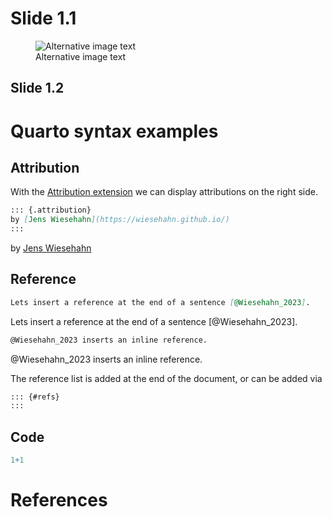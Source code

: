 

# Slide 1.1

![Alternative image text](images/triangle_logo.png){.lightbox}

## Slide 1.2


# Quarto syntax examples

## Attribution

With the [Attribution extension](https://github.com/quarto-ext/attribution) we can display attributions on the right side.

```markdown
::: {.attribution}
by [Jens Wiesehahn](https://wiesehahn.github.io/)
:::
```

::: {.attribution}
by [Jens Wiesehahn](https://wiesehahn.github.io/)
:::


## Reference

``` markdown                            
Lets insert a reference at the end of a sentence [@Wiesehahn_2023]. 
```
Lets insert a reference at the end of a sentence [@Wiesehahn_2023]. 


``` markdown                            
@Wiesehahn_2023 inserts an inline reference.
```
@Wiesehahn_2023 inserts an inline reference.



The reference list is added at the end of the document, or can be added via 
```markdown
::: {#refs}
:::

```
## Code 
```r
1+1
```

# References

::: {#refs}
:::

